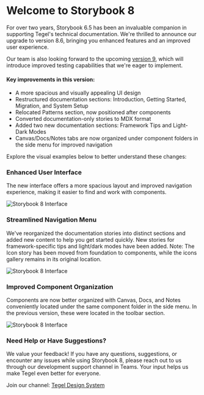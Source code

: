 
<Meta title="Introduction/Storybook 8" />

# Welcome to Storybook 8

For over two years, Storybook 6.5 has been an invaluable companion in supporting Tegel's technical documentation. We're thrilled to announce our upgrade to version 8.6, bringing you enhanced features and an improved user experience.

Our team is also looking forward to the upcoming [version 9](https://storybook.js.org/blog/storybook-9-beta/), which will introduce improved testing capabilities that we're eager to implement.

#### Key improvements in this version:

- A more spacious and visually appealing UI design
- Restructured documentation sections: Introduction, Getting Started, Migration, and System Setup
- Relocated Patterns section, now positioned after components
- Converted documentation-only stories to MDX format
- Added two new documentation sections: Framework Tips and Light-Dark Modes
- Canvas/Docs/Notes tabs are now organized under component folders in the side menu for improved navigation

Explore the visual examples below to better understand these changes:

### Enhanced User Interface

The new interface offers a more spacious layout and improved navigation experience, making it easier to find and work with components.

![Storybook 8 Interface](./storybook-8/ui.png)

### Streamlined Navigation Menu

We've reorganized the documentation stories into distinct sections and added new content to help you get started quickly.
New stories for framework-specific tips and light/dark modes have been added. Note: The Icon story has been moved from foundation to components, while the icons gallery remains in its original location.

![Storybook 8 Interface](./storybook-8/menus.png)

### Improved Component Organization

Components are now better organized with Canvas, Docs, and Notes conveniently located under the same component folder in the side menu.
In the previous version, these were located in the toolbar section.

![Storybook 8 Interface](./storybook-8/docs-notes.png)

### Need Help or Have Suggestions?

We value your feedback! If you have any questions, suggestions, or encounter any issues while using Storybook 8, please reach out to us through our development support channel in Teams. Your input helps us make Tegel even better for everyone.

Join our channel: [Tegel Design System](https://teams.microsoft.com/l/channel/19%3A5e33f67fe502441f914fbcdc6e2548f5%40thread.skype/Development%20support%20-%20Tegel?groupId=79f9bfeb-73e2-424d-9477-b236191ece5e&tenantId=3bc062e4-ac9d-4c17-b4dd-3aad637ff1ac)
